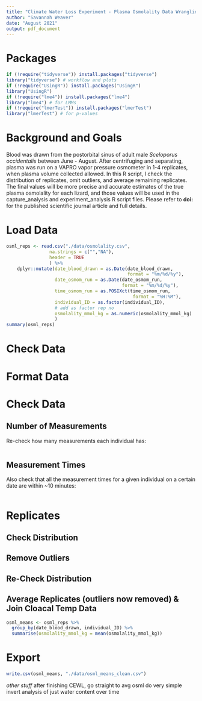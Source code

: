 ```yaml
---
title: "Climate Water Loss Experiment - Plasma Osmolality Data Wrangling"
author: "Savannah Weaver"
date: "August 2021"
output: pdf_document
---
```



# Packages

```r
if (!require("tidyverse")) install.packages("tidyverse")
library("tidyverse") # workflow and plots
if (!require("UsingR")) install.packages("UsingR")
library("UsingR")
if (!require("lme4")) install.packages("lme4")
library("lme4") # for LMMs
if (!require("lmerTest")) install.packages("lmerTest")
library("lmerTest") # for p-values
```


# Background and Goals

Blood was drawn from the postorbital sinus of adult male *Sceloporus occidentalis* between June - August. After centrifuging and separating, plasma was run on a VAPRO vapor pressure osmometer in 1-4 replicates, when plasma volume collected allowed. In this R script, I check the distribution of replicates, omit outliers, and average remaining replicates. The final values will be more precise and accurate estimates of the true plasma osmolality for each lizard, and those values will be used in the capture_analysis and experiment_analysis R script files. Please refer to **doi:** for the published scientific journal article and full details.


# Load Data

```r
osml_reps <- read.csv("./data/osmolality.csv",
                na.strings = c("","NA"),
                header = TRUE
                ) %>%
    dplyr::mutate(date_blood_drawn = as.Date(date_blood_drawn,
                                             format = "%m/%d/%y"),
                  date_osmom_run = as.Date(date_osmom_run,
                                           format = "%m/%d/%y"),
                  time_osmom_run = as.POSIXct(time_osmom_run, 
                                               format = "%H:%M"),
                  individual_ID = as.factor(individual_ID),
                  # add as factor rep no
                  osmolality_mmol_kg = as.numeric(osmolality_mmol_kg)
                  )
summary(osml_reps)
```


# Check Data




# Format Data


# Check Data

## Number of Measurements

Re-check how many measurements each individual has:

```r

```


## Measurement Times

Also check that all the measurement times for a given individual on a certain date are within ~10 minutes:

```r

```






# Replicates

## Check Distribution

## Remove Outliers

## Re-Check Distribution


## Average Replicates (outliers now removed) & Join Cloacal Temp Data

```r
osml_means <- osml_reps %>%
  group_by(date_blood_drawn, individual_ID) %>%
  summarise(osmolality_mmol_kg = mean(osmolality_mmol_kg))
```


# Export

```r
write.csv(osml_means, "./data/osml_means_clean.csv")
```



*other stuff*
after finishing CEWL, go straight to avg osml
do very simple invert analysis of just water content over time
















